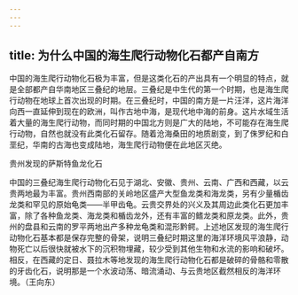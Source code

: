 ```yaml
---
---
---
```

title: 为什么中国的海生爬行动物化石都产自南方
---




中国的海生爬行动物化石极为丰富，但是这类化石的产出具有一个明显的特点，就是全部都产自华南地区三叠纪的地层。三叠纪是中生代的第一个时期，也是海生爬行动物在地球上首次出现的时期。在三叠纪时，中国的南方是一片汪洋，这片海洋向西一直延伸到现在的欧洲，叫作古地中海，是现代地中海的前身。这片水域生活着大量的海生爬行动物，而同时期的中国北方则是广大的陆地，不可能存在海生爬行动物，自然也就没有此类化石留存。随着沧海桑田的地质剧变，到了侏罗纪和白垩纪，华南的古海也变成陆地，海生爬行动物便在此地区灭绝。

贵州发现的萨斯特鱼龙化石



中国的三叠纪海生爬行动物化石见于湖北、安徽、贵州、云南、广西和西藏，以云贵两地最为丰富。贵州西南部的关岭地区盛产大型鱼龙类和海龙类，另有少量楯齿龙类和罕见的原始龟类——半甲齿龟。云贵交界处的兴义及其周边此类化石更加丰富，除了各种鱼龙类、海龙类和楯齿龙外，还有丰富的鳍龙类和原龙类。此外，贵州的盘县和云南的罗平两地出产多种龙龟类和混形黔鳄。上述地区发现的海生爬行动物化石基本都是保存完整的骨架，说明三叠纪时期这里的海洋环境风平浪静，动物死亡以后很快就被水下的沉积物埋藏，较少受到其他生物和水流的影响和破坏。相反，在西藏的定日、聂拉木等地发现的海生爬行动物化石都是破碎的骨骼和零散的牙齿化石，说明那是一个水波动荡、暗流涌动、与云贵地区截然相反的海洋环境。（王向东）
